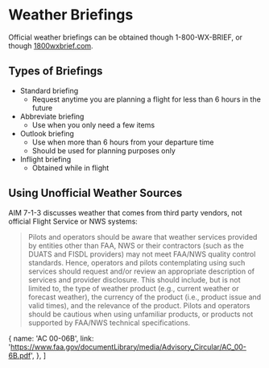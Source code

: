 

# Weather Briefings

Official weather briefings can be obtained though 1-800-WX-BRIEF, or though
[1800wxbrief.com](https://www.1800wxbrief.com/Website/#!/).

## Types of Briefings

- Standard briefing
  - Request anytime you are planning a flight for less than 6 hours in the
    future
- Abbreviate briefing
  - Use when you only need a few items
- Outlook briefing
  - Use when more than 6 hours from your departure time
  - Should be used for planning purposes only
- Inflight briefing
  - Obtained while in flight

## Using Unofficial Weather Sources

AIM 7-1-3 discusses weather that comes from third party vendors, not official
Flight Service or NWS systems:

> Pilots and operators should be aware that weather services provided by
> entities other than FAA, NWS or their contractors (such as the DUATS and FISDL
> providers) may not meet FAA/NWS quality control standards. Hence, operators
> and pilots contemplating using such services should request and/or review an
> appropriate description of services and provider disclosure. This should
> include, but is not limited to, the type of weather product (e.g., current
> weather or forecast weather), the currency of the product (i.e., product issue
> and valid times), and the relevance of the product. Pilots and operators
> should be cautious when using unfamiliar products, or products not supported
> by FAA/NWS technical specifications.

  {
    name: 'AC 00-06B',
    link: 'https://www.faa.gov/documentLibrary/media/Advisory_Circular/AC_00-6B.pdf',
  },
]
